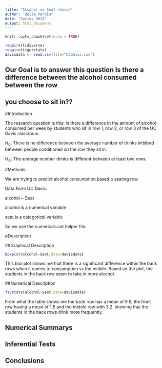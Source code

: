 ```yaml
---
title: "Alcohol vs Seat choice"
author: "Bella Verdin"
date: "Spring 2024"
output: html_document
---
```


```r
knitr::opts_chunk$set(echo = TRUE)
```

```r
require(tidyverse)
require(tigerstats)
davisdata <- read.csv(file="UCDavis.csv")
```
## Our Goal is to answer this question Is there a difference between the alcohol consumed between the row
## you choose to sit in??

#Introduction
 
The research question is this: Is there a difference in the amount of alcohol consumed per week by students who sit in row 1, row 2, or row 3 of the UC Davis classroom.

$H_0$: There is no difference between the average number of drinks imbibed between people conditioned on the row they sit in.

$H_A$: The average number drinks is different between at least two rows. 

#Methods

We are trying to predict alcohol consumption based o seating row. 

Data Form UC Davis:

alcohol ~ Seat

alcohol is a numerical variable

seat is a categorical variable

So we use the numerical~cat helper file.

#Description

##Graphical Description

```r
boxplot(alcohol~Seat,data=davisdata)
```


This box plot shows me that there is a significant difference within the back rows when it comes to consumption vs the middle. Based on the plot, the students in the back row seem to take in more alcohol. 

##Numerical Description

```r
favstats(alcohol~Seat,data=davisdata)
```

From what the table shows me the back row has a mean of 9.6, the front row having a mean of 1.8 and the middle row with 3.2. showing that the students in the back rows drink more frequently. 

## Numerical Summarys 

## Inferential Tests

## Conclusions


